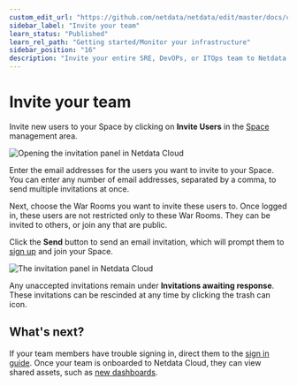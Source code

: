 ```yaml
---
custom_edit_url: "https://github.com/netdata/netdata/edit/master/docs/cloud/manage/invite-your-team.md"
sidebar_label: "Invite your team"
learn_status: "Published"
learn_rel_path: "Getting started/Monitor your infrastructure"
sidebar_position: "16"
description: "Invite your entire SRE, DevOPs, or ITOps team to Netdata Cloud to give everyone insights into yourinfrastructure from a single pane of glass."
---
```

# Invite your team

Invite new users to your Space by clicking on **Invite Users** in
the [Space](/docs/nightly/getting-started/monitor-your-infrastructure/spaces) management area.

![Opening the invitation panel in Netdata Cloud](https://user-images.githubusercontent.com/1153921/108529805-1b13b480-7292-11eb-862f-0499e3fdac17.png)

Enter the email addresses for the users you want to invite to your Space. You can enter any number of email addresses,
separated by a comma, to send multiple invitations at once.

Next, choose the War Rooms you want to invite these users to. Once logged in, these users are not restricted only to
these War Rooms. They can be invited to others, or join any that are public.

Click the **Send** button to send an email invitation, which will prompt them
to [sign up](/docs/nightly/getting-started/monitor-your-infrastructure/sign-in-with-email-google-or-github) and join your Space.

![The invitation panel in Netdata Cloud](https://user-images.githubusercontent.com/1153921/97762959-53b33680-1ac7-11eb-8e9d-f3f4a14c0028.png)

Any unaccepted invitations remain under **Invitations awaiting response**. These invitations can be rescinded at any
time by clicking the trash can icon.

## What's next?

If your team members have trouble signing in, direct them to
the [sign in guide](/docs/nightly/getting-started/monitor-your-infrastructure/sign-in-with-email-google-or-github). Once your
team is onboarded to Netdata Cloud, they can view shared assets, such
as [new dashboards](/docs/nightly/visualization,-charts-and-dashboards/build-new-dashboards).
